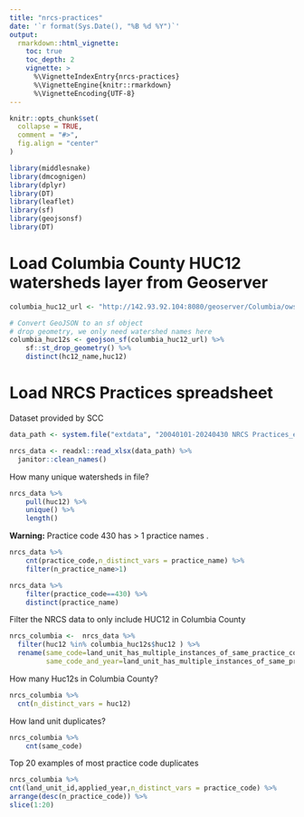 ```yaml
---
title: "nrcs-practices"
date: '`r format(Sys.Date(), "%B %d %Y")`'
output:
  rmarkdown::html_vignette:
    toc: true
    toc_depth: 2
    vignette: >
      %\VignetteIndexEntry{nrcs-practices}
      %\VignetteEngine{knitr::rmarkdown}
      %\VignetteEncoding{UTF-8}
---
```


```r
knitr::opts_chunk$set(
  collapse = TRUE,
  comment = "#>",
  fig.align = "center"
)
```

```r
library(middlesnake)
library(dmcognigen)
library(dplyr)
library(DT)
library(leaflet)
library(sf)
library(geojsonsf)
library(DT)
```

# Load Columbia County HUC12 watersheds layer from Geoserver
```r

columbia_huc12_url <- "http://142.93.92.104:8080/geoserver/Columbia/ows?service=WFS&version=1.0.0&request=GetFeature&typeName=Columbia:all_columbia_huc_12s&outputFormat=application/json"

# Convert GeoJSON to an sf object
# drop geometry, we only need watershed names here
columbia_huc12s <- geojson_sf(columbia_huc12_url) %>%
    sf::st_drop_geometry() %>%
    distinct(hc12_name,huc12) 

```


# Load NRCS Practices spreadsheet
Dataset provided by SCC 
```r

data_path <- system.file("extdata", "20040101-20240430 NRCS Practices_edited_v3.xlsx", package = "middlesnake")

nrcs_data <- readxl::read_xlsx(data_path) %>%
  janitor::clean_names()
```

How many unique watersheds in file?
```r
nrcs_data %>%
    pull(huc12) %>%
    unique() %>%
    length()
```
<div class="alert alert-warning">
  <strong>Warning:</strong> Practice code 430 has > 1 practice names .
</div>

```r
nrcs_data %>%
    cnt(practice_code,n_distinct_vars = practice_name) %>%
    filter(n_practice_name>1)
```

```r
nrcs_data %>%
    filter(practice_code==430) %>%
    distinct(practice_name)
```

Filter the NRCS data to only include HUC12 in Columbia County
```r
nrcs_columbia <-  nrcs_data %>%
  filter(huc12 %in% columbia_huc12s$huc12 ) %>%
  rename(same_code=land_unit_has_multiple_instances_of_same_practice_code,
         same_code_and_year=land_unit_has_multiple_instances_of_same_practice_code_applied_the_same_year)
```

How many Huc12s in Columbia County?
```r
nrcs_columbia %>%
  cnt(n_distinct_vars = huc12)
```
How land unit duplicates?
```r
nrcs_columbia %>%
    cnt(same_code)
```

Top 20 examples of most practice code duplicates
```r
nrcs_columbia %>%
cnt(land_unit_id,applied_year,n_distinct_vars = practice_code) %>%
arrange(desc(n_practice_code)) %>%
slice(1:20)

```




